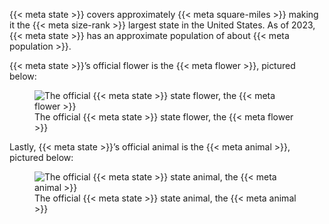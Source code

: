 {{< meta state >}} covers approximately {{< meta square-miles >}} making it the {{< meta size-rank >}} largest state in the United States. As of 2023, {{< meta state >}} has an approximate population of about {{< meta population >}}.

{{< meta state >}}'s official flower is the {{< meta flower >}}, pictured below:

![The official {{< meta state >}} state flower, the {{< meta flower >}}](../images/{{< meta state-abbr >}}/flower.png)

Lastly, {{< meta state >}}'s official animal is the {{< meta animal >}}, pictured below:

![The official {{< meta state >}} state animal, the {{< meta animal >}}](../images/{{< meta state-abbr >}}/animal.png)


